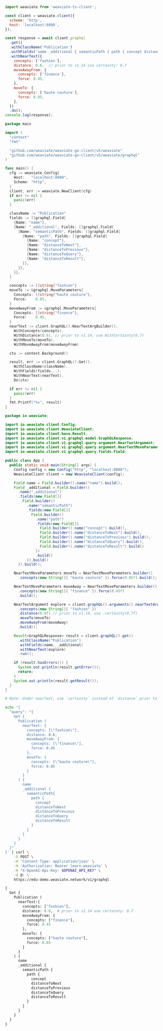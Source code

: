 

<Tabs groupId="languages">
<TabItem value="py" label="Python">
  <FilteredTextBlock
    text={PyCode}
    startMarker="START GraphQLSemanticPath"
    endMarker="END GraphQLSemanticPath"
    language="py"
  />
</TabItem>
<TabItem value="js" label="JS/TS Client v2">

```js
import weaviate from 'weaviate-ts-client';

const client = weaviate.client({
  scheme: 'http',
  host: 'localhost:8080',
});

const response = await client.graphql
  .get()
  .withClassName('Publication')
  .withFields('name _additional { semanticPath { path { concept distanceToNext distanceToPrevious distanceToQuery distanceToResult } } }')
  .withNearText({
    concepts: ['fashion'],
    distance: 0.6,  // prior to v1.14 use certainty: 0.7
    moveAwayFrom: {
      concepts: ['finance'],
      force: 0.45,
    },
    moveTo: {
      concepts: ['haute couture'],
      force: 0.85,
    },
  })
  .do();
console.log(response);
```

</TabItem>
<TabItem value="go" label="Go">

```go
package main

import (
  "context"
  "fmt"

  "github.com/weaviate/weaviate-go-client/v5/weaviate"
  "github.com/weaviate/weaviate-go-client/v5/weaviate/graphql"
)

func main() {
  cfg := weaviate.Config{
    Host:   "localhost:8080",
    Scheme: "http",
  }
  client, err := weaviate.NewClient(cfg)
  if err != nil {
    panic(err)
  }

  className := "Publication"
  fields := []graphql.Field{
    {Name: "name"},
    {Name: "_additional", Fields: []graphql.Field{
      {Name: "semanticPath", Fields: []graphql.Field{
        {Name: "path", Fields: []graphql.Field{
          {Name: "concept"},
          {Name: "distanceToNext"},
          {Name: "distanceToPrevious"},
          {Name: "distanceToQuery"},
          {Name: "distanceToResult"},
        }},
      }},
    }},
  }

  concepts := []string{"fashion"}
  moveTo := &graphql.MoveParameters{
    Concepts: []string{"haute couture"},
    Force:    0.85,
  }
  moveAwayFrom := &graphql.MoveParameters{
    Concepts: []string{"finance"},
    Force:    0.45,
  }
  nearText := client.GraphQL().NearTextArgBuilder().
    WithConcepts(concepts).
    WithDistance(0.6). // prior to v1.14, use WithCertainty(0.7)
    WithMoveTo(moveTo).
    WithMoveAwayFrom(moveAwayFrom)

  ctx := context.Background()

  result, err := client.GraphQL().Get().
    WithClassName(className).
    WithFields(fields...).
    WithNearText(nearText).
    Do(ctx)

  if err != nil {
    panic(err)
  }
  fmt.Printf("%v", result)
}
```

</TabItem>
<TabItem value="java" label="Java">

```java
package io.weaviate;

import io.weaviate.client.Config;
import io.weaviate.client.WeaviateClient;
import io.weaviate.client.base.Result;
import io.weaviate.client.v1.graphql.model.GraphQLResponse;
import io.weaviate.client.v1.graphql.query.argument.NearTextArgument;
import io.weaviate.client.v1.graphql.query.argument.NearTextMoveParameters;
import io.weaviate.client.v1.graphql.query.fields.Field;

public class App {
  public static void main(String[] args) {
    Config config = new Config("http", "localhost:8080");
    WeaviateClient client = new WeaviateClient(config);

    Field name = Field.builder().name("name").build();
    Field _additional = Field.builder()
      .name("_additional")
      .fields(new Field[]{
        Field.builder()
          .name("semanticPath")
          .fields(new Field[]{
            Field.builder()
              .name("path")
              .fields(new Field[]{
                Field.builder().name("concept").build(),
                Field.builder().name("distanceToNext").build(),
                Field.builder().name("distanceToPrevious").build(),
                Field.builder().name("distanceToQuery").build(),
                Field.builder().name("distanceToResult").build()
              })
              .build()
          }).build()
      }).build();

    NearTextMoveParameters moveTo = NearTextMoveParameters.builder()
      .concepts(new String[]{ "haute couture" }).force(0.85f).build();

    NearTextMoveParameters moveAway = NearTextMoveParameters.builder()
      .concepts(new String[]{ "finance" }).force(0.45f)
      .build();

    NearTextArgument explore = client.graphQL().arguments().nearTextArgBuilder()
      .concepts(new String[]{ "fashion" })
      .distance(0.6f) // prior to v1.14, use .certainty(0.7f)
      .moveTo(moveTo)
      .moveAwayFrom(moveAway)
      .build();

    Result<GraphQLResponse> result = client.graphQL().get()
      .withClassName("Publication")
      .withFields(name, _additional)
      .withNearText(explore)
      .run();

    if (result.hasErrors()) {
      System.out.println(result.getError());
      return;
    }
    System.out.println(result.getResult());
  }
}
```

</TabItem>
<TabItem value="curl" label="Curl">

```bash
# Note: Under nearText, use `certainty` instead of `distance` prior to v1.14

echo '{
  "query": "{
    Get {
      Publication (
        nearText: {
          concepts: [\"fashion\"],
          distance: 0.6,
          moveAwayFrom: {
            concepts: [\"finance\"],
            force: 0.45
          },
          moveTo: {
            concepts: [\"haute couture\"],
            force: 0.85
          }
        }
      ) {
        name
        _additional {
          semanticPath{
            path {
              concept
              distanceToNext
              distanceToPrevious
              distanceToQuery
              distanceToResult
            }
          }
        }
      }
    }
  }"
}' | curl \
    -X POST \
    -H 'Content-Type: application/json' \
    -H 'Authorization: Bearer learn-weaviate' \
    -H "X-OpenAI-Api-Key: $OPENAI_API_KEY" \
    -d @- \
    https://edu-demo.weaviate.network/v1/graphql
```

</TabItem>
<TabItem value="graphql" label="GraphQL">

```graphql
{
  Get {
    Publication (
      nearText:{
        concepts: ["fashion"],
        distance: 0.6,  # prior to v1.14 use certainty: 0.7
        moveAwayFrom: {
          concepts: ["finance"],
          force: 0.45
        },
        moveTo: {
          concepts: ["haute couture"],
          force: 0.85
        }
      }
    ) {
      name
      _additional {
        semanticPath {
          path {
            concept
            distanceToNext
            distanceToPrevious
            distanceToQuery
            distanceToResult
          }
        }
      }
    }
  }
}
```

</TabItem>
</Tabs>
